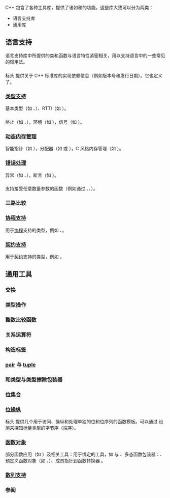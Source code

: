 {{title|工具库}}
{{cpp/utility/navbar}}

C++ 包含了各种工具库，提供了诸如{{rl|bitset|位计数}}和{{rl|functional/bind|部分函数应用}}的功能。这些库大致可以分为两类：
* 语言支持库
* 通用库

==语言支持==
语言支持库中所提供的类和函数与语言特性紧密相关，用以支持语言中的一些常见的惯用法。

{{anchor|实现属性}}
==={{rl|feature test|实现属性}} {{mark since c++20}}===
标头 {{header|version}} 提供关于 C++ 标准库的实现依赖信息（例如版本号和发行日期）。它也定义了{{rl|feature test|特性测试宏}}。

===[[cpp/types|类型支持]]===
基本类型（如 {{lc|std::size_t}}、{{lc|std::nullptr_t}}）、RTTI（如 {{lc|std::type_info}}）。

==={{rl|program|程序工具}}===
终止（如 {{lc|std::abort}}、{{lc|std::atexit}}），环境（如 {{lc|std::system}}），信号（如 {{lc|std::raise}}）。

===[[cpp/memory|动态内存管理]]===
智能指针（如 {{lc|std::shared_ptr}}），分配器（如 {{lc|std::allocator}} 或 {{lc|std::pmr::memory_resource}}），C 风格内存管理（如 {{lc|std::malloc}}）。

===[[cpp/error|错误处理]]===
异常（如 {{lc|std::exception}}、{{lc|std::terminate}}），断言（如 {{lc|assert}}）。

==={{rl|variadic|变参数函数}}===
支持接受任意数量参数的函数（例如通过 {{lc|va_start}}、{{lc|va_arg}}、{{lc|va_end}}）。

{{anchor|initializer_list}}
==={{rl|initializer_list|初始化器列表}} {{mark since c++11}}===
{{dsc begin}}
{{dsc header|initializer_list}}
{{dsc inc|cpp/utility/dsc initializer_list}}
{{dsc end}}

{{anchor|源码信息捕获}}
==={{rl|source_location|源码信息捕获}} {{mark since c++20}}===
{{dsc begin}}
{{dsc header|source_location}}
{{dsc inc|cpp/utility/dsc source_location}}
{{dsc end}}

{{anchor|三路比较}}
===三路比较 {{mark since c++20}}===
{{dsc begin}}
{{dsc header|compare}}
{{dsc inc|cpp/utility/compare/dsc three_way_comparable}}
{{dsc inc|cpp/utility/compare/dsc partial_ordering}}
{{dsc inc|cpp/utility/compare/dsc weak_ordering}}
{{dsc inc|cpp/utility/compare/dsc strong_ordering}}
{{dsc inc|cpp/utility/compare/dsc named comparison functions}}
{{dsc inc|cpp/utility/compare/dsc compare_three_way}}
{{dsc inc|cpp/utility/compare/dsc compare_three_way_result}}
{{dsc inc|cpp/utility/compare/dsc common_comparison_category}}
{{dsc inc|cpp/utility/compare/dsc strong_order}}
{{dsc inc|cpp/utility/compare/dsc weak_order}}
{{dsc inc|cpp/utility/compare/dsc partial_order}}
{{dsc inc|cpp/utility/compare/dsc compare_strong_order_fallback}}
{{dsc inc|cpp/utility/compare/dsc compare_weak_order_fallback}}
{{dsc inc|cpp/utility/compare/dsc compare_partial_order_fallback}}
{{dsc end}}

{{anchor|协程支持}}
===[[cpp/coroutine|协程支持]] {{mark since c++20}}===
用于[[cpp/language/coroutines|协程]]支持的类型，例如 {{lc|std::coroutine_traits}}、{{lc|std::coroutine_handle}}。

{{anchor|契约支持}}
===[[cpp/contract|契约支持]] {{mark since c++26}}===
用于[[cpp/language/contracts|契约]]支持的类型，例如 {{ltt|cpp/contract/contract_violation|std::contracts::contract_violation}}。

==通用工具==
===交换===
{{dsc begin}}
{{dsc header|utility}}
{{dsc inc|cpp/algorithm/dsc swap}}
{{dsc inc|cpp/utility/dsc exchange}}
{{dsc header|concepts}}
{{dsc inc|cpp/utility/ranges/dsc swap}}
{{dsc end}}

{{anchor|类型操作}}
===类型操作 {{mark since c++11}}===
{{dsc begin}}
{{dsc header|utility}}
{{dsc inc|cpp/utility/dsc forward}}
{{dsc inc|cpp/utility/dsc forward_like}}
{{dsc inc|cpp/utility/dsc move}}
{{dsc inc|cpp/utility/dsc move_if_noexcept}}
{{dsc inc|cpp/utility/dsc as_const}}
{{dsc inc|cpp/utility/dsc declval}}
{{dsc inc|cpp/utility/dsc to_underlying}}
{{dsc end}}

{{anchor|整数比较函数}}
===整数比较函数 {{mark since c++20}}===
{{dsc begin}}
{{dsc header|utility}}
{{dsc inc|cpp/utility/dsc intcmp}}
{{dsc inc|cpp/utility/dsc in_range}}
{{dsc end}}

{{anchor|关系运算符}}
===关系运算符 {{mark until c++20}}===
{{dsc begin}}
{{dsc header|utility}}
{{dsc namespace|std::rel_ops}}
{{dsc inc|cpp/utility/rel_ops/dsc operator_cmp}}
{{dsc end}}

{{anchor|构造标签}}
===构造标签 {{mark since c++11}}===
{{dsc begin}}
{{dsc header|utility}}
{{dsc inc|cpp/utility/dsc piecewise_construct}}
{{dsc inc|cpp/utility/dsc in_place}}
{{dsc inc|cpp/utility/dsc nontype}}
{{dsc end}}

===[[cpp/utility/pair|pair]] 与 [[cpp/utility/tuple|tuple]]===
{{dsc begin}}
{{dsc header|utility}}
{{dsc inc|cpp/utility/dsc pair}}
{{dsc inc|cpp/utility/dsc piecewise_construct}}
{{dsc inc|cpp/utility/dsc integer_sequence}}
{{dsc header|tuple}}
{{dsc inc|cpp/utility/dsc tuple}}
{{dsc inc|cpp/utility/dsc apply}}
{{dsc inc|cpp/utility/dsc make_from_tuple}}
{{anchor|元组协议}}
{{dsc h2|[[cpp/utility/tuple/tuple-like|元组协议]] {{mark since c++11}}}}
{{dsc header|tuple}}
{{dsc header|utility}}
{{dsc header|array}}
{{dsc header|ranges}}
{{dsc inc|cpp/utility/dsc tuple_size}}
{{dsc inc|cpp/utility/dsc tuple_element}}
{{dsc end}}

{{anchor|和类型与类型擦除包装器}}
===和类型与类型擦除包装器 {{mark since c++17}}===
{{dsc begin}}
{{dsc header|optional}}
{{dsc inc|cpp/utility/dsc optional}}
{{dsc sep}}
{{dsc header|expected}}
{{dsc inc|cpp/utility/dsc expected}}
{{dsc sep}}
{{dsc header|variant}}
{{dsc inc|cpp/utility/dsc variant}}
{{dsc sep}}
{{dsc header|any}}
{{dsc inc|cpp/utility/dsc any}}
{{dsc sep}}
{{dsc header|utility}}
{{dsc inc|cpp/utility/dsc in_place}}
{{dsc end}}

{{anchor|位集合}}
===[[cpp/utility/bitset|位集合]] {{mark since c++20}}===
{{dsc begin}}
{{dsc header|bitset}}
{{dsc inc|cpp/utility/dsc bitset}}
{{dsc end}}

{{anchor|位操纵}}
===[[cpp/utility/bit|位操纵]] {{mark since c++20}}===
标头 {{header|bit}} 提供几个用于访问、操纵和处理单独的位和位序列的函数模板。可以通过 {{c/core|std::endian}} 设施来探知标量类型的字节序（[[cpp/types/endian|端序]]）。

{{anchor|函数对象}}
===[[cpp/utility/functional|函数对象]] {{mark since c++11}}===
部分函数应用（如 {{lc|std::bind}}）及相关工具：用于绑定的工具，如 {{lc|std::ref}} 与 {{lc|std::placeholders}}、多态函数包装器：{{lc|std::function}}、预定义函数对象（如 {{lc|std::plus}}、{{lc|std::equal_to}}）、成员指针到函数转换器 {{lc|std::mem_fn}}。

{{anchor|散列支持}}
===[[cpp/utility/hash|散列支持]] {{mark since c++11}}===
{{dsc begin}}
{{dsc header|functional}}
{{dsc inc|cpp/utility/dsc hash}}
{{dsc end}}

===参阅===
{{dsc begin}}
{{dsc see c|c/utility|工具库|nomono=true}}
{{dsc end}}

{{langlinks|ar|cs|de|en|es|fr|it|ja|pl|pt|ru|tr}}